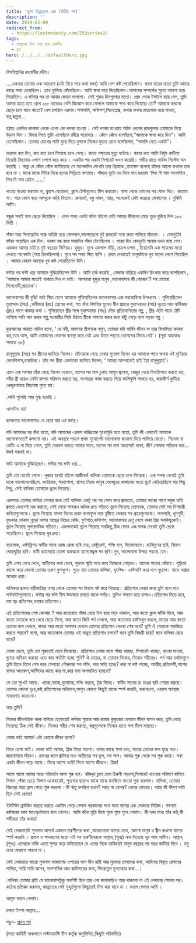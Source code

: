 ```yaml
---
title: 'দুশো তিপ্পান্নতম প্রেম (দ্বিতীয় পর্ব)'
description: ''
date: 2019-02-09
redirect_from:
  - https://lostmodesty.com/253series2/
tags:
  - ফাগুনের দিন শেষ হবে একদিন
  - ব্লগ
hero: /../../../defaultHero.jpg
---
```


বিসমিল্লাহির রহমানীর রহীম।

....একবার তোমার এক আচরণে (এটা নিয়ে পরে কথা বলব) আমি বেশ কষ্ট পেয়েছিলাম। প্রথম বারের মতো তুমি আমার কাছে ক্ষমা চেয়েছিলে। চোখ ফুলিয়ে কেঁদেছিলে। আমি ক্ষমা করে দিয়েছিলাম।আমাদের সম্পর্কের সুতো আলগা হয়ে গিয়েছিল। এ ঘটনার পর তা আবার জোড়া লাগলো। সেই শুরুর দিনগুলোর মতো। প্রেম পেকে টসটসে হয়ে গেল, তুমি আমার হাতে হাত রেখে ১০৮ বারেরও বেশি জিজ্ঞেস করে ফেললে আমাকে ক্ষমা করে দিয়েছো তো? আমাকে কখনো ছেড়ে চলে যাবে নাতো? বেশ চলছিল এরপর।পাগলামি, কফিশপ,সিনেপ্লেক্স, কথায় কথায় রাতভোর হয়ে যাওয়া, স্বপ্ন,কল্পনা...

হঠাত একদিন কানাডা থেকে এলো এক দমকা হাওয়া । সেই দমকা হাওয়ায় অচিন দেশের রাজকুমার তোমাকে নিয়ে উড়াল দিল । বিদায় নিতে তুমি এসেছিলে রবীন্দ্র সরোবরে । কেঁদে কেঁদে বলেছিলে,“আমাকে ক্ষমা করে দিও”। আমি হেসেছিলাম। তোমার চোখের পানি মুছে দিয়ে দুগালে নিজের দুহাত রেখে বলেছিলাম, “পাগলি মেয়ে একটা”।

তারপর কত দিন, কত রাত চলে গিয়েছে চলে গেছে। কতো নক্ষত্রের মৃত্যু ঘটেছে। কতো রাত আমি নির্ঘুম কাটিয়ে দিয়েছি বিছানায় এপাশ ওপাশ করে করে । একটার পর একটা সিগারেট ধ্বংস করেছি। গভীর রাতে সাউন্ড সিস্টেম অন করেছি । মান্না দে কেঁদে কেঁদে জানিয়েছে সে অনেকদিন দেখেনি তার প্রিয়াকে ,তাহসান বলেছে চাঁদের আলো কখনো তার হবে না । মাঝে মাঝে গিটার নিয়ে হলের সিড়িতে বসতাম। গাঁজায় দুটো দম দিয়ে গান ধরতাম ‘গিভ মি সাম সানশাইন , গিম মি সাম রেইন ……’

খাওয়া দাওয়া করতাম না, ক্লাসে যেতামনা, ক্লাস টেস্টগুলোও মিস করতাম। বাসা থেকে ফোনের পর ফোন দিত। ধরতাম না। পরে ফোন করে আম্মুকে ঝাড়ি দিতাম। রুমমেট, বন্ধু বান্ধব, স্যার, অনেকেই চেষ্টা করেছে বোঝানোর । বুঝিনি আমি।

বন্ধুরা সবাই হাল ছেড়ে দিয়েছিল । এমন সময় একটা ঘটনা ঘটলো যেটা আমার জীবনের মোড় ঘুরে ঘুরিয়ে দিল ১৮০ ডিগ্রী ।

গাঁজা আর সিগারেটের গন্ধে অতিষ্ঠ হয়ে গোলগাল,ভালোছেলে দুই রুমমেট অন্য রুমে পালিয়ে বাঁচলো। । বেডদুইটা ফাঁকা পড়েছিল এক দিন। দরজা বন্ধ করে সারাদিন গাঁজা টেনেছিলাম । পরের দিন বেডদুটো আবার দখল হয়ে গেল। একজন আমার চাইতে দুই বছরের সিনিয়র। হুজুর। মুখে একগাল দাঁড়ি, চোখে চশমা , ইয়েমেনি এক শায়খের মতো দেখতে অনেকটা (পরে চিনেছিলাম)। মুখে সব সময় স্মিত হাসি । প্রথম দেখাতেই মানুষটাকে খুব ভালো লেগে গিয়েছিল । আমার বেহাল অবস্থায় খুব কষ্ট পেয়েছিলেন উনি।

ঘন্টার পর ঘন্টা ধরে আমাকে বুঝিয়েছিলেন উনি । আমি তর্ক করেছি , মেজাজ হারিয়ে একদিন চিৎকার করে বলেছিলাম , ‘আমাকে আমার মতোই থাকতে দিন না ভাই। আপনারা হুজুর মানুষ ,ভালোবাসার কী বোঝেন'? সব মেয়েরা মিথ্যেবাদী,প্রতারক’।

ভালোবাসার কী বুঝি! ভাই স্মিত হেসে আমাকে শুনিয়েছিলেন ভালোবাসার এক মহাকাব্যিক উপাখ্যান । শুনিয়েছিলেন মুহাম্মাদ (সাঃ) ,খাদীজার (রাঃ) প্রেমের কথা, শত বাঁধা বিপত্তির মুখেও দ্বীন প্রচারে মুহাম্মাদের (সাঃ) দৃঢ়তা আর খাদীজার (রাঃ) পাশে থাকার কথা । শুনিয়েছেন স্ত্রীর সঙ্গে মুহাম্মাদের (সাঃ) দৌড় প্রতিযোগিতার গল্প, , স্ত্রীর এঁটো পাত্রে ঠোঁট লাগিয়ে পানি পান করার গল্প,সওয়ারীর পিঠে উঠতে স্ত্রীকে সাহায্য করার জন্য হাঁটু গেড়ে বসে পড়ার গল্প ।

কুরআনের আয়াত নাযিল হলো, ‘ হে নবী, আপনার স্ত্রীগণকে বলুন, তোমরা যদি পার্থিব জীবন অ তার বিলাসিতা কামনা কর,তবে আস, আমি তোমাদের ভোগের ব্যবস্থা করে দেই এবং উত্তম পন্থ্যায় তোমাদের বিদায় দেই’। (সূরা আহযাবঃ আয়াত ২৮)

রাসূলুল্লাহ (সাঃ) সব স্ত্রীদের জানিয়ে নিলেন। তাঁদেরকে বেছে নেবার সুযোগ দিলেন হয় আমাকে পাবে অথবা এই দুনিয়ার ভোগবিলাস,চাকচিক্য। তাঁর সব স্ত্রীরা একবাক্যে জানিয়ে দিলেন, ‘ আমরা আপনাকেই চাই ইয়া রাসূলুল্লাহ’।

এমন এক সংসার তাঁরা বেছে নিলেন যেখানে, মাসের পর মাস চুলায় আগুন জ্বলেনা, খেজুর খেয়ে দিনাতিপাত করতে হয়, নবীর স্ত্রী হয়েও মোটা কাপড় পরিধান করতে হয়, সংসারের কাজ করতে গিয়ে কালিঝুলি মাখতে হয়, জরাজীর্ণ কুটিরে খেজুরপাতার বিছানায় শুতে হয়।

.আমি শুনেছি আর মুগ্ধ হয়েছি ।

এমনটাও হয়!

রূপকথার ভালোবাসাও যে হেরে যায় এর কাছে।

যদি আমাদের ঘর বাঁধা হতো, যদি আমাদের এরকম দারিদ্রতার মুখোমুখি হতে হতো, তুমি কী এভাবেই আমাকে ভালোবাসতে? কক্ষনো নয়। এই অবস্থায় পড়লে প্রথম সুযোগেই ভালোবাসা জানালা দিয়ে পালিয়ে যেতো। সিনেমা বা ডেটিং এ না নিয়ে গেলে, তুমি যেরকম করতে আমার সাথে, মাসের পর মাস আধপেটে থাকা, জীর্ণ পোষাক পরিধান করা... উফ! সম্ভবই না।

ভাই আমাকে বুঝিয়েছেন। ঘন্টার পর ঘন্টা ধরে...

তুমি তো হেরেই গেলে। লুজার হয়েই রইলে আজীবন! বালিকা তোমাকে ছেড়ে চলে গিয়েছে। এক পলক দেখেই তুমি যাকে ভালোবেসেছিলে, ক্যারিয়ার, পড়াশোনা, শ্বাসত নিয়ম কানুন ভেঙ্গেচুরে কাঙ্গালের মতো ছুটে বেড়িয়েছিলে যার পিছু পিছু, সেই বালিকা তোমাকে ভুলে গিয়েছে।

একসময় তোমার কবিতা শোনার জন্য যেই বালিকা একটু পর পর ফোন করে জ্বালাতো, তোমার নামের পাশে সবুজ বাতি জ্বলতে দেখলেই নক করতো, সেই মেয়ে শব্দেরও অধিক দ্রুত গতিতে ভুলে গিয়েছে তোমাকে, তোমার সেই সব নিশাচরী কবিতাগুলোকে। ভুলে গিয়েছে বাদলা দিনের প্রথম কদমফুল আর বৃষ্টিতে ভেজার সব প্রহরগুলোকে। পাগলামি, খুনশুটি, ফুচকার দোকান,বুড়ো অশত্থ গাছের নিচের বেঞ্চি, ফুটপাত,কফিশপ, ভালোবাসার রেণু লেগে থাকা প্রিয় সবকিছুকেই। ভুলে গিয়েছে সুপারসনিক গতিতে। একপলকেই ভুলে গিয়েছে সবকিছু,ঠিক যেমন এক পলক দেখেই তুমি প্রেমে পড়েছিলে। ভুলে গিয়েছে খুব দ্রুত।

বড়লোক, এস্টাব্লিশড স্বামীর সাথে রোজ রোজ ছবি দেয়, রেস্টুরেন্ট, শপিং মল, সিনেমাহলে। হানিমুনের ছবি, বিদেশ ঘোরাঘুরির ছবি। দামী ক্যামেরায় তোলা ঝকঝকে হাস্যোজ্জ্বল সব ছবি।সুখ, ভালোবাসা উপচে পড়ছে যেন।

তুমি এসব দেখে দেখে, অতীতের কথা ভেবে, পুরনো স্মৃতি মনে করে নিজেকে পোড়াও। তামাক পাতার ধোঁয়ায়। পুড়িয়ে কালো করে ফেলো তোমার তরুণ ফুসফুস। পুড়ে যায় তোমার কলিজা, হৃৎপিণ্ড। বেঈমানি করে বসে দুচোখ। নামে অশ্রুর অঝোর ধারা।

বালিকার ছলনা নারীজাতির ওপর থেকে তোমার সব বিশ্বাস নষ্ট করে দিয়েছে। প্রতিশোধ নেবার জন্য তুমি হানা দাও পর্নসাইটগুলোতে। ঘন্টার পর ঘন্টা নীল উদ্দামতা চলতে থাকে পর্দায়। তুমিও সমানে হাত চালাও।প্রতিশোধ নিতে হবে, মস্ত বড় প্রতিশোধ,ভয়ঙ্কর প্রতিশোধ।

এই প্রতিশোধের শেষ কোথায় ? আর কতোরাত গাঁজা খেয়ে টাল হয়ে পড়ে থাকলে, আর কতো ক্লাস ফাঁকি দিলে, আর কতো মেয়েকে ধরে খেয়ে ছেড়ে দিলে, আর কতো জিবি পর্ন দেখলে, আর কতোবার হস্তমৈথুন করলে, মায়ের আর কতো চোখের জল দেখলে, বাবার আর কতো অপমান দেখলে তোমার প্রতিশোধ নেওয়া শেষ হবে? তুমি ঐ মেয়েকে পরাজিত করতে পারবে? বলো, আর কতোকাল তোমার এই অদ্ভূত প্রতিশোধ চলবে? কবে তুমি বিজয়ী হয়ে? কবে বালিকা হেরে যাবে?

বোকা ছেলে, তুমি তো শুরুতেই হেরে গিয়েছো। প্রতিশোধ নেবার নামে গাঁজা খাচ্ছো, সিগারেট খাচ্ছো, খাওয়া দাওয়া, ঘুমের অনিয়ম করছো এতে কার ক্ষতিটা হচ্ছে শুনি? ঐ মেয়ের, না তোমার নিজের, নিজের শরীরের। পর্ন আর হস্তমৈথুনে তুমি তিলে তিলে শেষ করে ফেলছো পৌরুষের সব শক্তি, কার ক্ষতি হচ্ছে? কার মা কষ্ট পাচ্ছে, আত্মীয়,প্রতিবেশী,পাশের বাসার আংকেল,আন্টিদের কাছে কার মা,কার বাবা অপমানিত হচ্ছেন?

সে তো সুখেই আছে। খাচ্ছে,দাচ্ছে,ঘুমোচ্ছে,শপিং করছে, ট্যুর দিচ্ছে। স্বামীর সাথের রং ঢঙের ছবি শেয়ার করছে। তোমার কোনো দুঃখ,কষ্ট,প্রতিশোধের অভিমান,আগুন কোনো কিছুই তাকে স্পর্শ করেনি, করবেওনা, এরকম অবস্থায় সাধারণত করেওনা।

আর তুমি?

নিজের জীবনটাকে নরক বানিয়ে ছেড়েছো! নর্দমার শুয়োর আর রাস্তার কুকুরেরা যেভাবে জীবন যাপন করে, তুমি বেছে নিয়েছো ঠিক সেই জীবন। নিজের শরীর শেষ করছো, স্বপ্নগুলোকে নিজের হাতে গলা টিপে মারছো।

বোকা ভাই আমার! এটা কোনো জীবন হলো?

ফিরে এসো ভাই। বোকা ভাই আমার, প্লিজ ফিরে আসো। বাবার কাছে ক্ষমা চাও, মায়ের চোখের জল মুছে দাও। জায়নামাযে দাঁড়াও। চোখের জলে জ্বালিয়ে দাও অতীতের সব ভুল, সব পাপ। আবার শুরু থেকে সব শুরু করো। লম্বা একটা জীবন পড়ে আছে। ফিরে আসো ভাই! ফিরে আসো জীবনে। প্লিজ!

আস্তে আস্তে আমার মধ্যে পরিবর্তন আসা শুরু হল। ঝাঁকড়া চুলে তেল চিরুনী পড়লো,সিগারেট খাওয়ার পরিমাণ কমিয়ে দিলাম ,গাঁজা ছেড়ে দিলাম একেবারেই, শুক্রবার ছাড়াও মাঝে মাঝে মসজিদে যাওয়া শুরু করলাম। বালিকা, তোমার বিরহের মাত্রা হ্রাস পেতে শুরু করলো ।কী ঋতু চলছিল তখন? শরত না হেমন্ত? হেমন্ত বোধহয়। আহা কী ভীষণ দামি ছিল সেই হেমন্ত!

ইউটিউব ব্রাউজিং করতে করতে একদিন পেয়ে গেলাম পরকালের পথে যাত্রা নামের এক লেকচার সিরিজ। গমগমে কন্ঠস্বরের বক্তা স্বতঃস্ফূর্তভাবে বলে গেলেন। আমি কাঁথা মুড়ি দিয়ে শুয়ে শুয়ে শুনে গেলাম। কী দরদ মাখা তাঁর কণ্ঠ,কী গভীরতা তাঁর কথায়!

সেই লেকচারেই শুনলাম আশ্চর্য একদল তরুণীদের কথা ,আয়তনয়না যাদের চোখ, কোনো মানুষ ও জ্বীন কখনো যাদের স্পর্শ করেনি । প্রবাল ও পদ্মরাগের মতো এই সব তরুণীদেরকে আল্লাহ্‌ (সুবঃ) নাম দিয়েছে হূর আল আঈন। আল্লাহ্‌ (সুবঃ) এদেরকে নাকি এতো সুন্দর করে বানিয়েছেন যে এদের দিকে তাকিয়েই মানুষ বছরের পর বছর কাটিয়ে দিবে । তবু চোখ ফেরাতে পারবে না ।

সেই লেকচারে আরো শুনলাম আকাশের ওপারের লাল নীল হারী আর মুক্তোর প্রাসাদের কথা, আদিগন্ত বিস্তৃত রেশমের গালিচা, সারি সারি আসন, সালসাবিল আর কাউসারের কথা, সিদরাতুল মুনতাহার কথা...।

.বালিকা তোমার প্রতি যে ভালোবাসাটুকু অবশিষ্ট ছিল তার এক কানাকড়িও আর থাকলো না এই লেকচার শোনার পর। কঠোর প্রতিজ্ঞা করলাম, জান্নাতের সেই মুহূর্তগুলো কিছুতেই মিস করা যাবে না । বদলে গেলাম আমি ।

আমূল বদলে গেলাম।

চলবে ইনশা আল্লাহ...

পড়ুন- [প্রথম পর্ব](https://lostmodesty.com/2019/02/দুশো-তিপ্পান্নতম-প্রেম/)

(সত্য কাহিনী অবলম্বনে লস্টমডেস্টি টিম কর্তৃক অনুলিখিত,কিছুটা পরিবর্ধিত)
